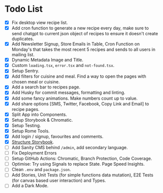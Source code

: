 
<Meta title="Documentation/Todo"/>

# Todo List

- [x] Fix desktop view recipe list.
- [x] Add cron function to generate a new recipe every day, make sure to send chatgpt to current json object of recipes to ensure it doesn't create duplicates.
- [x] Add Newsletter Signup, Store Emails in Table, Cron Function on Monday's that takes the most recent 5 recipes and sends to all users in mailing list.
- [x] Dynamic Metadata Image and Title.
- [x] Custom `loading.tsx`, `error.tsx` and `not-found.tsx`.
- [x] Setup Sentry.
- [x] Add filters for cuisine and meal. Find a way to open the pages with chosen meal or cuisine.
- [x] Add a search bar to recipes page.
- [x] Add Husky for commit messages, formatting and linting.
- [x] Add some fancy animations. Make numbers count up to value.
- [x] Add share options [SMS, Twitter, Facebook, Copy Link and Email] to recipe pages.
- [x] Split App into Components.
- [x] Setup Storybook & Chromatic.
- [x] Setup Testing.
- [x] Setup Rome Tools.
- [x] Add login / signup, favourites and comments.
- [x] [Structure Storybook](https://storybook.js.org/blog/structuring-your-storybook/).
- [ ] Add Sanity CMS behind `/admin`, add secondary language.
- [ ] Fix Deployment Errors
- [ ] Setup GitHub Actions: Chromatic, Branch Protection, Code Coverage.
- [ ] Optimise: Try using Signals to replace State. Page Speed Insights.
- [ ] Clean `.env` and `package.json`.
- [ ] Add Stories, Unit Tests (for simple functions data mutation), E2E Tests (for canvas based user interaction) and Types.
- [ ] Add a Dark Mode.
